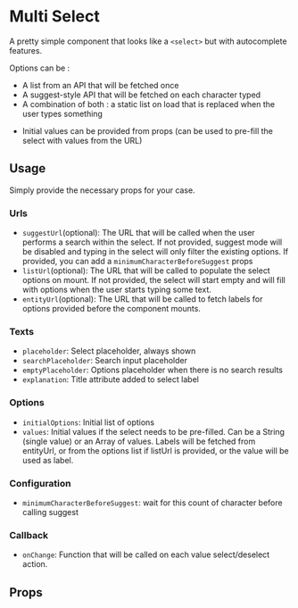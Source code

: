

<Meta of={MultiSelectStories} />

# Multi Select

A pretty simple component that looks like a `<select>` but with autocomplete features.

Options can be :
- A list from an API that will be fetched once
- A suggest-style API that will be fetched on each character typed
- A combination of both : a static list on load that is replaced when the user types something

*  Initial values can be provided from props (can be used to pre-fill the select with values from the URL)

<Canvas of={MultiSelectStories.SimpleMultiSelect} />

## Usage

Simply provide the necessary props for your case.

### Urls
- `suggestUrl`(optional): The URL that will be called when the user performs a search within the select.
  If not provided, suggest mode will be disabled and typing in the select will only filter the existing options.
  If provided, you can add a `minimumCharacterBeforeSuggest` props
- `listUrl`(optional): The URL that will be called to populate the select options on mount.
  If not provided, the select will start empty and will fill with options when the user starts typing some text.
- `entityUrl`(optional): The URL that will be called to fetch labels for options provided before the component mounts.

### Texts
- `placeholder`: Select placeholder, always shown
- `searchPlaceholder`: Search input placeholder
- `emptyPlaceholder`: Options placeholder when there is no search results
- `explanation`: Title attribute added to select label

### Options
- `initialOptions`: Initial list of options
- `values`: Initial values if the select needs to be pre-filled. Can be a String (single value) or an Array of values.
  Labels will be fetched from entityUrl, or from the options list if listUrl is provided, or the value will be used as label.

### Configuration
- `minimumCharacterBeforeSuggest`: wait for this count of character before calling suggest

### Callback
- `onChange`: Function that will be called on each value select/deselect action.

## Props

<Controls />
